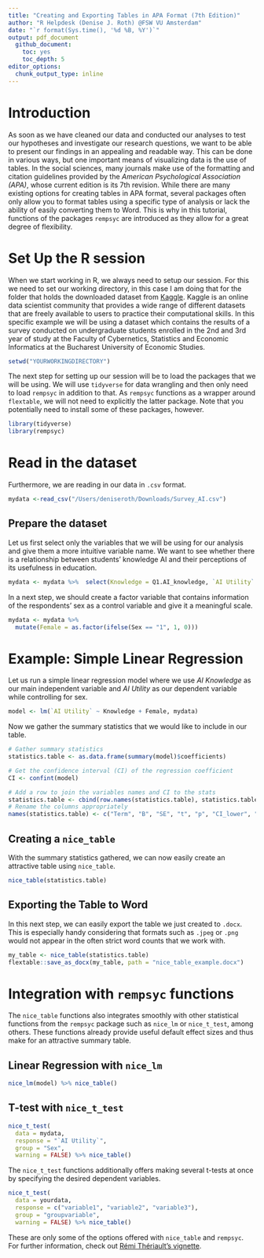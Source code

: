 ```yaml
---
title: "Creating and Exporting Tables in APA Format (7th Edition)"
author: "R Helpdesk (Denise J. Roth) @FSW VU Amsterdam"
date: "`r format(Sys.time(), '%d %B, %Y')`"
output: pdf_document
  github_document:
    toc: yes
    toc_depth: 5
editor_options:
  chunk_output_type: inline
---
```



# Introduction

As soon as we have cleaned our data and conducted our analyses to test our hypotheses and investigate our research questions, we want to be able to present our findings in an appealing and readable way. This can be done in various ways, but one important means of visualizing data is the use of tables.
In the social sciences, many journals make use of the formatting and citation guidelines provided by the *American Psychological Association (APA)*, whose current edition is its 7th revision. 
While there are many existing options for creating tables in APA format, several packages often only allow you to format tables using a specific type of analysis or lack the ability of easily converting them to Word. 
This is why in this tutorial, functions of the packages ```rempsyc``` are introduced as they allow for a great degree of flexibility.


# Set Up the R session

When we start working in R, we always need to setup our session. For this we need to set our working directory, in this case I am doing that for the folder that holds the downloaded dataset from [Kaggle](https://www.kaggle.com/datasets/gianinamariapetrascu/survey-on-students-perceptions-of-ai-in-education/). Kaggle is an online data scientist community that provides a wide range of different datasets that are freely available to users to practice their computational skills. In this specific example we will be using a dataset which contains the results of a survey conducted on undergraduate students enrolled in the 2nd and 3rd year of study at the Faculty of Cybernetics, Statistics and Economic Informatics at the Bucharest University of Economic Studies. 

```r
setwd("YOURWORKINGDIRECTORY")
```



The next step for setting up our session will be to load the packages that we will be using. We will use ```tidyverse``` for data wrangling and then only need to load ```rempsyc``` in addition to that. As ```rempsyc``` functions as a wrapper around ```flextable```, we will not need to explicitly the latter package.  Note that you potentially need to install some of these packages, however.



```r
library(tidyverse)
library(rempsyc)
```


# Read in the dataset 

Furthermore, we are reading in our data in ```.csv``` format.


```r
mydata <-read_csv("/Users/deniseroth/Downloads/Survey_AI.csv")
```


## Prepare the dataset

Let us first select only the variables that we will be using for our analysis and give them a more intuitive variable name. We want to see whether there is a relationship between students’ knowledge AI and their perceptions of its usefulness in education. 


```r
mydata <- mydata %>%  select(Knowledge = Q1.AI_knowledge, `AI Utility` = Q7.Utility_grade, Sex = Q12.Gender)
```


In a next step, we should create a factor variable that contains information of the respondents’ sex as a control variable and give it a meaningful scale. 


```r
mydata <- mydata %>% 
  mutate(Female = as.factor(ifelse(Sex == "1", 1, 0)))
```


# Example: Simple Linear Regression

Let us run a simple linear regression model where we use *AI Knowledge* as our main independent variable and *AI Utility* as our dependent variable while controlling for sex. 

```r
model <- lm(`AI Utility` ~ Knowledge + Female, mydata)
```


Now we gather the summary statistics that we would like to include in our table. 

```r
# Gather summary statistics
statistics.table <- as.data.frame(summary(model)$coefficients)

# Get the confidence interval (CI) of the regression coefficient
CI <- confint(model)

# Add a row to join the variables names and CI to the stats
statistics.table <- cbind(row.names(statistics.table), statistics.table, CI)
# Rename the columns appropriately
names(statistics.table) <- c("Term", "B", "SE", "t", "p", "CI_lower", "CI_upper")
```


## Creating a ```nice_table```

With the summary statistics gathered, we can now easily create an attractive table using ```nice_table```.

```r
nice_table(statistics.table)
```


## Exporting the Table to Word

In this next step, we can easily export the table we just created to ```.docx```. This is especially handy considering that formats such as ```.jpeg``` or ```.png``` would not appear in the often strict word counts that we work with. 


```r
my_table <- nice_table(statistics.table)
flextable::save_as_docx(my_table, path = "nice_table_example.docx")
```


# Integration with ```rempsyc``` functions
The ```nice_table``` functions also integrates smoothly with other statistical functions from the ```rempsyc``` package such as ```nice_lm``` or ```nice_t_test```, among others. These functions already provide useful default effect sizes and thus make for an attractive summary table. 

## Linear Regression with ```nice_lm```

```r
nice_lm(model) %>% nice_table()
```


## T-test with ```nice_t_test```

```r
nice_t_test(
  data = mydata,
  response = "`AI Utility`",
  group = "Sex",
  warning = FALSE) %>% nice_table()
```


The ```nice_t_test``` functions additionally offers making several t-tests at once by specifying the desired dependent variables.


```r
nice_t_test(
  data = yourdata,
  response = c("variable1", "variable2", "variable3"),
  group = "groupvariable",
  warning = FALSE) %>% nice_table()
```


These are only some of the options offered with ```nice_table``` and ```rempsyc```. For further information, check out [Rémi Thériault's vignette](https://rempsyc.remi-theriault.com/articles/table/).







